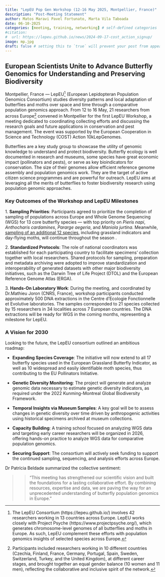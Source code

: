 ```yaml
---
title: "LepEU Pop Gen Workshop (12-16 May 2025, Montpellier, France)"
description: "Post-Meeting Statement"
author: Matos Maravi Pavel Fortunato, Marta Vila Taboada 
date: 06-10-2025
categories: [meeting, training, networking] # self-defined categories
#citation: 
#  url: https://lepeu.github.io/news/2024-09-17-cost_action_signup/ 
image: mp.jpg
draft: false # setting this to `true` will prevent your post from appearing on your listing page until you're ready!
---
```


## European Scientists Unite to Advance Butterfly Genomics for Understanding and Preserving Biodiversity

Montpellier, France --- LepEU[^1] (European Lepidopteran Population Genomics Consortium) studies diversity patterns and local adaptation of butterflies and moths over space and time through a comparative population genomics approach. From 12 to 16 May, 21 researchers from across Europe[^2] convened in Montpellier for the first LepEU Workshop, a meeting dedicated to coordinating collecting efforts and discussing the research goals and future applications in conservation and pest management. The event was supported by the European Cooperation in Science and Technology (COST) Action 10kLepGenomes.

[^1]: The LepEU Consortium (https://lepeu.github.io/) involves 42 researchers working in 13 countries across Europe. LepEU works closely with Project Psyche (https://www.projectpsyche.org/), which generates chromosome-level genomes of all butterflies and moths in Europe. As such, LepEU complement these efforts with population genomics insights of selected species across Europe.

[^2]: Participants included researchers working in 10 different countries (Czechia, Finland, France, Germany, Portugal, Spain, Sweden, Switzerland, Turkey, and the United Kingdom), at different career stages, and brought together an equal gender balance (10 women and 11 men), reflecting the collaborative and inclusive spirit of the network.

Butterflies are a key study group to showcase the utility of genomic knowledge to understand and protect biodiversity. Butterfly ecology is well documented in research and museums, some species have great economic impact (pollinators and pests), or serve as key bioindicators for conservation. The size of their genomes allow efficient reference genome assembly and population genomics work. They are the target of active citizen science programmes and are powerful for outreach. LepEU aims at leveraging all the merits of butterflies to foster biodiversity research using population genomic approaches.

### Key Outcomes of the Workshop and LepEU Milestones

1\. **Sampling Priorities**: Participants agreed to prioritize the completion of sampling
of populations across Europe and Whole Genome Sequencing (WGS) for 13
core butterfly species --- with top priority on *Pieris napi*, *Anthocharis
cardamines*, *Pararge aegeria*, and *Maniola jurtina*. Meanwhile, [sampling of an
additional 12 species](https://lepeu.github.io/species.html), including grassland indicators and day-flying
moths, will continue throughout the season .

2\. **Standardized Protocols**: The role of national coordinators was established for
each participating country to facilitate specimens' collection together with local
researchers. Shared protocols for sampling, preparation and metadata archiving
were adopted to improve standardization and interoperability of generated datasets with other major biodiversity initiatives, such as the Darwin Tree of Life Project (DTOL) and the European Reference Genome Atlas (ERGA).

3\. **Hands-On Laboratory Work**: During the meeting, and coordinated by Dr.Mathieu Joron (CNRS, France), workshop participants conducted approximately 500 DNA extractions in the Centre d'Ecologie Fonctionnelle et Evolutive laboratories. The samples corresponded to 21 species collected by 15 researchers in 34 localities across 7 European countries. The DNA extractions will be ready for WGS in the coming months, representing a milestone for LepEU.

### A Vision for 2030

Looking to the future, the LepEU consortium outlined an ambitious roadmap:

-   **Expanding Species Coverage**: The initiative will now extend to all 17 butterfly
species used in the European Grassland Butterfly Indicator, as well as 10
widespread and easily identifiable moth species, thus contributing to the EU
Pollinators Initiative.

-   **Genetic Diversity Monitoring**: The project will generate and analyze genomic
data necessary to estimate genetic diversity indicators, as required under the 2022 Kunming-Montreal Global Biodiversity Framework.

-   **Temporal Insights via Museum Samples**: A key goal will be to assess changes
in genetic diversity over time driven by anthropogenic activities using historical
specimens archived at museum collections.

-   **Capacity Building**: A training school focused on analyzing WGS data and
targeting early career researchers will be organized in 2026, offering hands-on
practice to analyze WGS data for comparative population genomics.

-   **Securing Support**: The consortium will actively seek funding to support the
continued sampling, sequencing, and analysis efforts across Europe.


Dr Patrícia Beldade summarized the collective sentiment: 

>> "This meeting has strengthened our scientific vision and built the foundations for a lasting collaborative effort. By combining resources, expertise and data, we are paving the way for an unprecedented understanding of butterfly population genomics in Europe."

